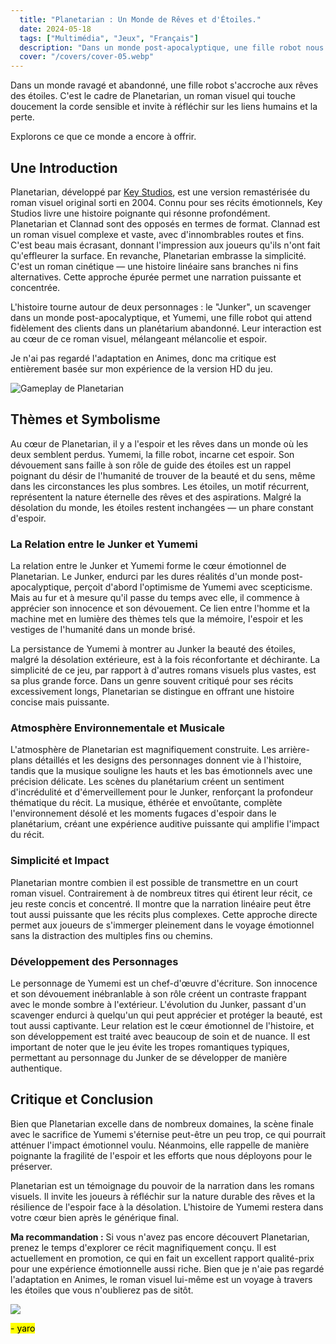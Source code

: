 ```yaml
---
  title: "Planetarian : Un Monde de Rêves et d'Étoiles."
  date: 2024-05-18
  tags: ["Multimédia", "Jeux", "Français"]
  description: "Dans un monde post-apocalyptique, une fille robot nous guide à travers les rêves des étoiles. Aujourd'hui, plongeons dans Planetarian."
  cover: "/covers/cover-05.webp"
---
```



<YouTube id="04LZQ3DQer8" />

Dans un monde ravagé et abandonné, une fille robot s'accroche aux rêves des étoiles. C'est le cadre de Planetarian, un roman visuel qui touche doucement la corde sensible et invite à réfléchir sur les liens humains et la perte.

Explorons ce que ce monde a encore à offrir.

## Une Introduction

Planetarian, développé par [Key Studios](https://fr.wikipedia.org/wiki/Key_(studio)), est une version remastérisée du roman visuel original sorti en 2004. Connu pour ses récits émotionnels, Key Studios livre une histoire poignante qui résonne profondément.
<br />
Planetarian et Clannad sont des opposés en termes de format. Clannad est un roman visuel complexe et vaste, avec d'innombrables routes et fins. C'est beau mais écrasant, donnant l'impression aux joueurs qu'ils n'ont fait qu'effleurer la surface. En revanche, Planetarian embrasse la simplicité. C'est un roman cinétique — une histoire linéaire sans branches ni fins alternatives. Cette approche épurée permet une narration puissante et concentrée.

L'histoire tourne autour de deux personnages : le "Junker", un scavenger dans un monde post-apocalyptique, et Yumemi, une fille robot qui attend fidèlement des clients dans un planétarium abandonné. Leur interaction est au cœur de ce roman visuel, mélangeant mélancolie et espoir.

Je n'ai pas regardé l'adaptation en Animes, donc ma critique est entièrement basée sur mon expérience de la version HD du jeu.

![Gameplay de Planetarian](https://media.moddb.com/images/games/1/59/58349/planet_p.jpg)

## Thèmes et Symbolisme

Au cœur de Planetarian, il y a l'espoir et les rêves dans un monde où les deux semblent perdus. Yumemi, la fille robot, incarne cet espoir. Son dévouement sans faille à son rôle de guide des étoiles est un rappel poignant du désir de l'humanité de trouver de la beauté et du sens, même dans les circonstances les plus sombres. Les étoiles, un motif récurrent, représentent la nature éternelle des rêves et des aspirations. Malgré la désolation du monde, les étoiles restent inchangées — un phare constant d'espoir.
<br />
### La Relation entre le Junker et Yumemi

La relation entre le Junker et Yumemi forme le cœur émotionnel de Planetarian. Le Junker, endurci par les dures réalités d'un monde post-apocalyptique, perçoit d'abord l'optimisme de Yumemi avec scepticisme. Mais au fur et à mesure qu'il passe du temps avec elle, il commence à apprécier son innocence et son dévouement. Ce lien entre l'homme et la machine met en lumière des thèmes tels que la mémoire, l'espoir et les vestiges de l'humanité dans un monde brisé.

La persistance de Yumemi à montrer au Junker la beauté des étoiles, malgré la désolation extérieure, est à la fois réconfortante et déchirante. La simplicité de ce jeu, par rapport à d'autres romans visuels plus vastes, est sa plus grande force. Dans un genre souvent critiqué pour ses récits excessivement longs, Planetarian se distingue en offrant une histoire concise mais puissante.

### Atmosphère Environnementale et Musicale

L'atmosphère de Planetarian est magnifiquement construite. Les arrière-plans détaillés et les designs des personnages donnent vie à l'histoire, tandis que la musique souligne les hauts et les bas émotionnels avec une précision délicate. Les scènes du planétarium créent un sentiment d'incrédulité et d'émerveillement pour le Junker, renforçant la profondeur thématique du récit. La musique, éthérée et envoûtante, complète l'environnement désolé et les moments fugaces d'espoir dans le planétarium, créant une expérience auditive puissante qui amplifie l'impact du récit.

### Simplicité et Impact

Planetarian montre combien il est possible de transmettre en un court roman visuel. Contrairement à de nombreux titres qui étirent leur récit, ce jeu reste concis et concentré. Il montre que la narration linéaire peut être tout aussi puissante que les récits plus complexes. Cette approche directe permet aux joueurs de s'immerger pleinement dans le voyage émotionnel sans la distraction des multiples fins ou chemins.

### Développement des Personnages

Le personnage de Yumemi est un chef-d'œuvre d'écriture. Son innocence et son dévouement inébranlable à son rôle créent un contraste frappant avec le monde sombre à l'extérieur. L'évolution du Junker, passant d'un scavenger endurci à quelqu'un qui peut apprécier et protéger la beauté, est tout aussi captivante. Leur relation est le cœur émotionnel de l'histoire, et son développement est traité avec beaucoup de soin et de nuance. Il est important de noter que le jeu évite les tropes romantiques typiques, permettant au personnage du Junker de se développer de manière authentique.

## Critique et Conclusion

Bien que Planetarian excelle dans de nombreux domaines, la scène finale avec le sacrifice de Yumemi s'éternise peut-être un peu trop, ce qui pourrait atténuer l'impact émotionnel voulu. Néanmoins, elle rappelle de manière poignante la fragilité de l'espoir et les efforts que nous déployons pour le préserver.

Planetarian est un témoignage du pouvoir de la narration dans les romans visuels. Il invite les joueurs à réfléchir sur la nature durable des rêves et la résilience de l'espoir face à la désolation. L'histoire de Yumemi restera dans votre cœur bien après le générique final.

**Ma recommandation :** Si vous n'avez pas encore découvert Planetarian, prenez le temps d'explorer ce récit magnifiquement conçu. Il est actuellement en promotion, ce qui en fait un excellent rapport qualité-prix pour une expérience émotionnelle aussi riche. Bien que je n'aie pas regardé l'adaptation en Animes, le roman visuel lui-même est un voyage à travers les étoiles que vous n'oublierez pas de sitôt.

![](https://64.media.tumblr.com/31237b88d9a151772e535ad46201aea7/tumblr_oabbljyWUx1t04leyo1_500.gif)

<mark>- yaro</mark>
